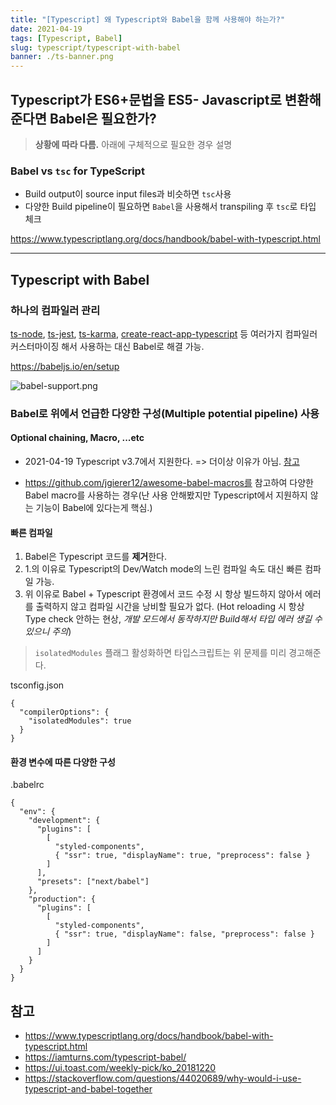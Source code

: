 ```yaml
---
title: "[Typescript] 왜 Typescript와 Babel을 함께 사용해야 하는가?"
date: 2021-04-19
tags: [Typescript, Babel]
slug: typescript/typescript-with-babel
banner: ./ts-banner.png
---
```


## Typescript가 ES6+문법을 ES5- Javascript로 변환해준다면 Babel은 필요한가?

> **상황에 따라 다름.** 아래에 구체적으로 필요한 경우 설명

### Babel vs `tsc` for TypeScript

- Build output이 source input files과 비슷하면 `tsc`사용
- 다양한 Build pipeline이 필요하면 `Babel`을 사용해서 transpiling 후 `tsc`로 타입 체크

https://www.typescriptlang.org/docs/handbook/babel-with-typescript.html

---

## Typescript with Babel

### 하나의 컴파일러 관리

[ts-node](https://github.com/TypeStrong/ts-node), [ts-jest](https://github.com/kulshekhar/ts-jest), [ts-karma](https://github.com/monounity/karma-typescript), [create-react-app-typescript](https://github.com/wmonk/create-react-app-typescript) 등 여러가지 컴파일러 커스터마이징 해서 사용하는 대신 Babel로 해결 가능.

https://babeljs.io/en/setup

![babel-support.png](./babel-support.png)

### Babel로 위에서 언급한 다양한 구성(Multiple potential pipeline) 사용

#### Optional chaining, Macro, ...etc

- 2021-04-19 Typescript v3.7에서 지원한다. => 더이상 이유가 아님. [참고](https://www.typescriptlang.org/docs/handbook/release-notes/typescript-3-7.html)

- https://github.com/jgierer12/awesome-babel-macros를 참고하여 다양한 Babel macro를 사용하는 경우(난 사용 안해봤지만 Typescript에서 지원하지 않는 기능이 Babel에 있다는게 핵심.)

#### 빠른 컴파일

1. Babel은 Typescript 코드를 **제거**한다.
2. 1.의 이유로 Typescript의 Dev/Watch mode의 느린 컴파일 속도 대신 빠른 컴파일 가능.
3. 위 이유로 Babel + Typescript 환경에서 코드 수정 시 항상 빌드하지 않아서 에러를 출력하지 않고 컴파일 시간을 낭비할 필요가 없다. (Hot reloading 시 항상 Type check 안하는 현상, _개발 모드에서 동작하지만 Build해서 타입 에러 생길 수 있으니 주의_)

> `isolatedModules` 플래그 활성화하면 타입스크립트는 위 문제를 미리 경고해준다.

tsconfig.json

```
{
  "compilerOptions": {
    "isolatedModules": true
  }
}
```

#### 환경 변수에 따른 다양한 구성

.babelrc

```
{
  "env": {
    "development": {
      "plugins": [
        [
          "styled-components",
          { "ssr": true, "displayName": true, "preprocess": false }
        ]
      ],
      "presets": ["next/babel"]
    },
    "production": {
      "plugins": [
        [
          "styled-components",
          { "ssr": true, "displayName": false, "preprocess": false }
        ]
      ]
    }
  }
}
```

## 참고

- https://www.typescriptlang.org/docs/handbook/babel-with-typescript.html
- https://iamturns.com/typescript-babel/
- https://ui.toast.com/weekly-pick/ko_20181220
- https://stackoverflow.com/questions/44020689/why-would-i-use-typescript-and-babel-together
